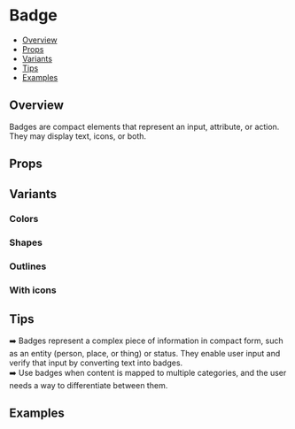 
  <Meta of={BadgeStories} />

# Badge

- [Overview](#overview)
- [Props](#props)
- [Variants](#variants)
- [Tips](#tips)
- [Examples](#examples)

## Overview
Badges are compact elements that represent an input, attribute, or action. They may display text, icons, or both.

  <Canvas of={BadgeStories.Default} />


## Props
  <Controls of={BadgeStories.Default} />


## Variants

### Colors
  <Canvas of={BadgeStories.Colors} />

### Shapes
  <Canvas of={BadgeStories.Shapes} />

### Outlines
  <Canvas of={BadgeStories.Outlines} />

### With icons
  <Canvas of={BadgeStories.Icons} />

## Tips 
➡️ Badges represent a complex piece of information in compact form, such as an entity (person, place, or thing) or status. They enable user input and verify that input by converting text into badges.  
➡️ Use badges when content is mapped to multiple categories, and the user needs a way to differentiate between them.  

## Examples

